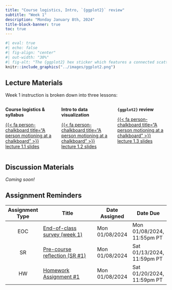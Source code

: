 ```yaml
---
title: "Course logistics, Intro, `{ggplot2}` review"
subtitle: "Week 1"
description: "Monday January 8th, 2024"
title-block-banner: true
toc: true
---
```


```r
#| eval: true 
#| echo: false
#| fig-align: "center"
#| out-width: "30%" 
#| fig-alt: "The {ggplot2} hex sticker which features a connected scatterplot with data points in varying shades of blue atop a gray gridded background. The word 'ggplot2' sits beneath the data."
knitr::include_graphics("../images/ggplot2.png")
```

## Lecture Materials

Week 1 instruction is broken down into three lessons:

:::: columns

::: {.column width="33%"}
::: {.center-text}
[**Course logistics & syllabus**]{.teal-text .body-text-m}

[{{< fa person-chalkboard title="A person motioning at a chalkboard" >}} lecture 1.1 slides](../slides/lecture1.1-logistics-slides.qmd){.btn role="button" target="_blank"} 
:::
:::

::: {.column width="33%"}
::: {.center-text}
[**Intro to data visualization**]{.teal-text .body-text-m}

[{{< fa person-chalkboard title="A person motioning at a chalkboard" >}} lecture 1.2 slides](../slides/lecture1.2-intro-slides.qmd){.btn role="button" target="_blank"} 
:::
:::

::: {.column width="33%"}
::: {.center-text}
[**`{ggplot2}` review**]{.teal-text .body-text-m}

[{{< fa person-chalkboard title="A person motioning at a chalkboard" >}} lecture 1.3 slides](../slides/lecture1.3-ggplot-review-slides.qmd){.btn role="button" target="_blank"} 
:::
:::

::::

## Discussion Materials

*Coming soon!*

## Assignment Reminders

| Assignment Type | Title                                                                  | Date Assigned  | Date Due                   |
|:---------------:|------------------------------------------------------------------------|----------------|----------------------------|
| EOC             | [End-of-class survey (week 1)](https://forms.gle/aPGfCircFN1AZfSe9)    | Mon 01/08/2024 | Mon 01/08/2024, 11:55pm PT |
| SR              | [Pre-course reflection (SR #1)](../assignments/SR1-precourse.qmd)      | Mon 01/08/2024 | Sat 01/13/2024, 11:59pm PT |
| HW              | [Homework Assignment #1](../assignments/HW1.qmd)                       | Mon 01/08/2024 | Sat 01/20/2024, 11:59pm PT | 
